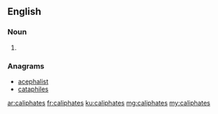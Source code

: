 ==English==

===Noun===
{{head|en|plural}}

# {{plural of|caliphate|lang=en}}

===Anagrams===
* [[acephalist#English|acephalist]]
* [[cataphiles#English|cataphiles]]

[[ar:caliphates]]
[[fr:caliphates]]
[[ku:caliphates]]
[[mg:caliphates]]
[[my:caliphates]]